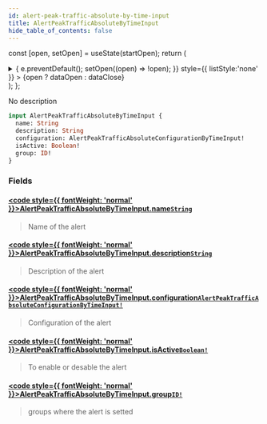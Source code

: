 ```yaml
---
id: alert-peak-traffic-absolute-by-time-input
title: AlertPeakTrafficAbsoluteByTimeInput
hide_table_of_contents: false
---
```






const [open, setOpen] = useState(startOpen);
return (
<details {...(open ? { open: true } : {})} className="details" style={{ border:'none', boxShadow:'none', background:'var(--ifm-background-color)' }}>
<summary
onClick={(e) => {
e.preventDefault();
setOpen((open) => !open);
}}
style={{ listStyle:'none' }} >
{open ? dataOpen : dataClose}
</summary>
{open && children}
</details>
);
};

No description

```graphql
input AlertPeakTrafficAbsoluteByTimeInput {
  name: String
  description: String
  configuration: AlertPeakTrafficAbsoluteConfigurationByTimeInput!
  isActive: Boolean!
  group: ID!
}
```

### Fields

#### [<code style={{ fontWeight: 'normal' }}>AlertPeakTrafficAbsoluteByTimeInput.<b>name</b></code>](#)<Bullet />[`String`](/api/scalars/string) <Badge class="badge badge--secondary" text="scalar"/>

> Name of the alert

#### [<code style={{ fontWeight: 'normal' }}>AlertPeakTrafficAbsoluteByTimeInput.<b>description</b></code>](#)<Bullet />[`String`](/api/scalars/string) <Badge class="badge badge--secondary" text="scalar"/>

> Description of the alert

#### [<code style={{ fontWeight: 'normal' }}>AlertPeakTrafficAbsoluteByTimeInput.<b>configuration</b></code>](#)<Bullet />[`AlertPeakTrafficAbsoluteConfigurationByTimeInput!`](/api/inputs/alert-peak-traffic-absolute-configuration-by-time-input) <Badge class="badge badge--secondary" text="non-null"/> <Badge class="badge badge--secondary" text="input"/>

> Configuration of the alert

#### [<code style={{ fontWeight: 'normal' }}>AlertPeakTrafficAbsoluteByTimeInput.<b>isActive</b></code>](#)<Bullet />[`Boolean!`](/api/scalars/boolean) <Badge class="badge badge--secondary" text="non-null"/> <Badge class="badge badge--secondary" text="scalar"/>

> To enable or desable the alert

#### [<code style={{ fontWeight: 'normal' }}>AlertPeakTrafficAbsoluteByTimeInput.<b>group</b></code>](#)<Bullet />[`ID!`](/api/scalars/id) <Badge class="badge badge--secondary" text="non-null"/> <Badge class="badge badge--secondary" text="scalar"/>

> groups where the alert is setted
